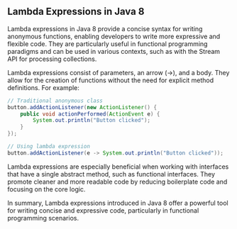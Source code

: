 ## Lambda Expressions in Java 8

Lambda expressions in Java 8 provide a concise syntax for writing anonymous functions, enabling developers to write more expressive and flexible code. They are particularly useful in functional programming paradigms and can be used in various contexts, such as with the Stream API for processing collections.

Lambda expressions consist of parameters, an arrow (->), and a body. They allow for the creation of functions without the need for explicit method definitions. For example:

```java
// Traditional anonymous class
button.addActionListener(new ActionListener() {
    public void actionPerformed(ActionEvent e) {
        System.out.println("Button clicked");
    }
});

// Using lambda expression
button.addActionListener(e -> System.out.println("Button clicked"));
```

Lambda expressions are especially beneficial when working with interfaces that have a single abstract method, such as functional interfaces. They promote cleaner and more readable code by reducing boilerplate code and focusing on the core logic.

In summary, Lambda expressions introduced in Java 8 offer a powerful tool for writing concise and expressive code, particularly in functional programming scenarios.




